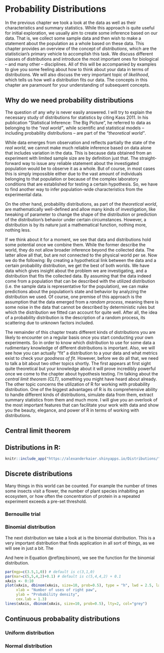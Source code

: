 # Probability Distributions

In the previous chapter we took a look at the data as well as their characteristics and summary statistics. While this approach is quite useful for initial exploration, we usually aim to create some inference based on our data. That is, we collect some sample data and then wish to make a statement about the population as a whole based on these data. This chapter provides an overview of the concept of _distributions_, which are the statistician's primary vehicle to accomplish this task. We discuss different classes of distributions and introduce the most important ones for biological -- and many other -- disciplines. All of this will be accompanied by examples to give you some feeling about how to think about your data in terms of distributions. We will also discuss the very important topic of _likelihood_, which tells us how well a distribution fits our data. The concepts in this chapter are paramount for your understanding of subsequent concepts.


## Why do we need probability distributions

The question of any _why_ is never easily answered. I will try to explain the necessary study of distributions for statistics by citing Kass 2011. In his publication "Statistical Inference: The Big Picture", he referred to data as belonging to the _"real world"_, while scientific and statistical models -- including probability distributions -- are part of the _"theoretical world"_.

While data emerges from observation and reflects partially the state of the _real world_, we cannot make much reliable inference based on data alone that includes variation in the data. This is because data obtained from an experiment with limited sample size are by definition just that. The straight-forward way to issue any reliable statement about the investigated population would be to observe it as a whole. But of course, in most cases this is simply impossible either due to the vast amount of individuals belonging to that population or because of the complex laboratory conditions that are established for testing a certain hypothesis. So, we have to find another way to infer population-wide characteristics from the experimental data.

On the other hand, probability distributions, as part of the _theoretical world_, are mathematically well-defined and allow many kinds of investigation, like tweaking of parameter to change the shape of the distribution or prediction of the distribution's behavior under certain circumstances. However, a distribution is by its nature just a mathematical function, nothing more, nothing less.

If we think about it for a moment, we see that data and distributions hold some potential once we combine them. While the former describe the world, they do not allow broader inference beyond the collected data. The latter allow all that, but are not connected to the physical world per se. Now we do the following: By creating a hypothetical link between the data and a certain probability distribution, we get the best of both worlds. We have data which gives insight about the problem we are investigating, and a distribution that fits the collected data. By assuming that the data indeed come from a population that can be described with the utilized distribution (i.e. the sample data is representative for the population), we can make predictions about the population's state and behavior by analyzing the distribution we used. Of course, one premise of this approach is the assumption that the data emerged from a _random process_, meaning there is some noise in the data that cannot be described by deterministic rules but which the distribution we fitted can account for quite well. After all, the idea of a probability distribution is the description of a random process, its scattering due to unknown factors included.

The remainder of this chapter treats different kinds of distributions you are likely to encounter on a regular basis once you start conducting your own experiments. So in order to know which distribution to use for some data a rudimentary knowledge of different distributions is important. Also, we will see how you can actually "fit" a distribution to a your data and what metrics exist to check your _goodness of fit_. However, before we do all that, we need to talk a bit about two other topics shortly. The first appears at first sight quite theoretical but your knowledge about it will prove incredibly powerful once we come to the chapter about hypothesis testing. I'm talking about the _central limit theorem (CLT)_, something you might have heard about already. The other topic concerns the utilization of R for working with probability distribution. One of the biggest advantages of R is its comprehensive ability to handle different kinds of distributions, simulate data from them, extract summary statistics from them and much more. I will give you an overlook of the most important features that can facilitate your work with data and show you the beauty, elegance, and power of R in terms of working with distributions.

## Central limit theorem

## Distributions in R:
<!--
Explain the syntax of distros in R (e.g. dnorm, rnorm, pnorm, qnorm)
-->
```r
knitr::include_app("https://alexanderkaier.shinyapps.io/Distributions/")
```


## Discrete distributions
Many things in this world can be counted. For example the number of times some insects visit a flower, the number of plant species inhabiting an ecosystem, or how often the concentration of protein in a repeated experiment exceeds a pre-set threshold. 

### Bernouille trial


### Binomial distribution
The next distribution we take a look at is the binomial distribution. This is a very important distribution that finds application in all sort of things, as we will see in just a bit. The 

\begin{equation}
  P(X=k~|~n,~p) = \binom{n}{k}p^k(1-p)^{n-k}
  (\#eq:binom)
\end{equation}

And here in Equation \@ref(eq:binom), we see the function for the binomial distribution.

<!--
```r
testSample <- dbinom(x=0:10, size=10, prob=0.5)
par(mar=c(4, 5, 4, 2))
barplot(testSample, names.arg = 0:10, ylim = c(0, 0.3), yaxt = "n",
        xlab = "Number of uses of right paw",
        ylab = "Probability under \n null hypothesis")

## Draw the y-axis.
axis(side = 2,
     ## Rotate the labels.
     las = 2)
```
-->

```r
par(mgp=c(3.5,1,0)) # default is c(3,1,0)
par(mar=c(5,5,4,2)+0.1) # default is c(5,4,4,2) + 0.1
xAxis <- 0:10
plot(xAxis, dbinom(xAxis, size=10, prob=0.5), type = "h", lwd = 2.5, las = 1,
     xlab = "Number of uses of right paw",
     ylab = "Probability density",
     cex.lab = 1.3)
lines(xAxis, dbinom(xAxis, size=10, prob=0.5), lty=2, col="grey")
```


## Continuous probabality distributions
<!--
So far we have investigated a set of important discrete distributions that you are likely to encounter in real life as well as in the lab. However, many things do no attain neat, discrete values. One prominent example used over and over again in classrooms is a person's height. You surely agree when I say that the distribution of heights within a population can not be represented using discrete values. Rather, the height of each person can be seen as randomly drawn from a continuous spectrum of possible heights. Therefore, we turn now towards _continuous distributions_. 
-->

### Uniform distribution

### Normal distribution
<!--
Tell something about the central limit theorem and the extraordinary position of the normal distribution.
-->
